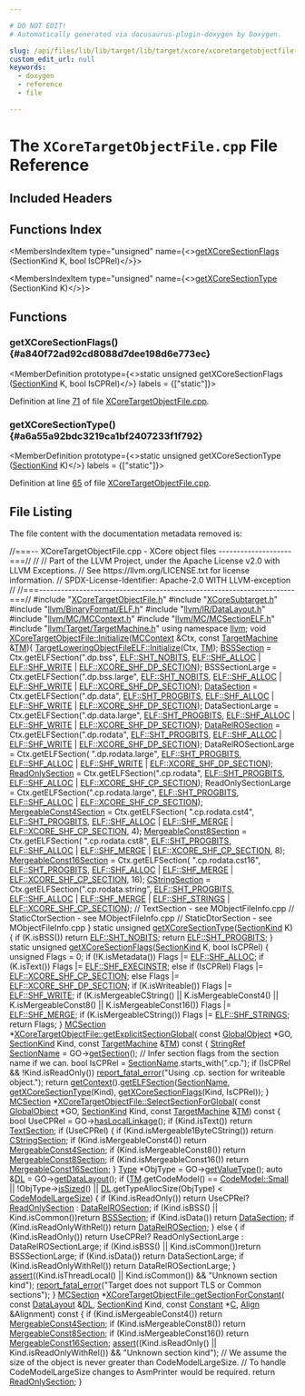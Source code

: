```yaml
---

# DO NOT EDIT!
# Automatically generated via docusaurus-plugin-doxygen by Doxygen.

slug: /api/files/lib/lib/target/lib/target/xcore/xcoretargetobjectfile-cpp
custom_edit_url: null
keywords:
  - doxygen
  - reference
  - file

---
```





# The `XCoreTargetObjectFile.cpp` File Reference

<DoxygenPage pluginConfig={pluginConfig}>



## Included Headers

<IncludesList>
<IncludesListItem
  filePath="XCoreTargetObjectFile.h"
  permalink="/docs/api/files/lib/lib/target/lib/target/xcore/xcoretargetobjectfile-h"
  isLocal="true" />
<IncludesListItem
  filePath="XCoreSubtarget.h"
  permalink="/docs/api/files/lib/lib/target/lib/target/xcore/xcoresubtarget-h"
  isLocal="true" />
<IncludesListItem
  filePath="llvm/BinaryFormat/ELF.h"
  permalink="/docs/api/files/include/include/llvm/include/llvm/binaryformat/elf-h"
  isLocal="true" />
<IncludesListItem
  filePath="llvm/IR/DataLayout.h"
  permalink="/docs/api/files/include/include/llvm/include/llvm/ir/datalayout-h"
  isLocal="true" />
<IncludesListItem
  filePath="llvm/MC/MCContext.h"
  permalink="/docs/api/files/include/include/llvm/include/llvm/mc/mccontext-h"
  isLocal="true" />
<IncludesListItem
  filePath="llvm/MC/MCSectionELF.h"
  permalink="/docs/api/files/include/include/llvm/include/llvm/mc/mcsectionelf-h"
  isLocal="true" />
<IncludesListItem
  filePath="llvm/Target/TargetMachine.h"
  permalink="/docs/api/files/include/include/llvm/include/llvm/target/targetmachine-h"
  isLocal="true" />
</IncludesList>

## Functions Index

<MembersIndex>

<MembersIndexItem
  type="unsigned"
  name={<><a href="#a840f72ad92cd8088d7dee198d6e773ec">getXCoreSectionFlags</a> (SectionKind K, bool IsCPRel)</>}>
</MembersIndexItem>

<MembersIndexItem
  type="unsigned"
  name={<><a href="#a6a55a92bdc3219ca1bf2407233f1f792">getXCoreSectionType</a> (SectionKind K)</>}>
</MembersIndexItem>

</MembersIndex>


<SectionDefinition>

## Functions

### getXCoreSectionFlags() {#a840f72ad92cd8088d7dee198d6e773ec}

<MemberDefinition
  prototype={<>static unsigned getXCoreSectionFlags (<a href="/docs/api/classes/llvm/sectionkind">SectionKind</a> K, bool IsCPRel)</>}
  labels = {["static"]}>

Definition at line <a href="#l00071">71</a> of file <a href="/docs/api/files/lib/lib/target/lib/target/xcore/xcoretargetobjectfile-cpp">XCoreTargetObjectFile.cpp</a>.
</MemberDefinition>

### getXCoreSectionType() {#a6a55a92bdc3219ca1bf2407233f1f792}

<MemberDefinition
  prototype={<>static unsigned getXCoreSectionType (<a href="/docs/api/classes/llvm/sectionkind">SectionKind</a> K)</>}
  labels = {["static"]}>

Definition at line <a href="#l00065">65</a> of file <a href="/docs/api/files/lib/lib/target/lib/target/xcore/xcoretargetobjectfile-cpp">XCoreTargetObjectFile.cpp</a>.
</MemberDefinition>

</SectionDefinition>

## File Listing

The file content with the documentation metadata removed is:

<ProgramListing>

<Link id="l00001" /><CodeLine lineNumber="1"><Highlight kind="comment">//===-- XCoreTargetObjectFile.cpp - XCore object files --------------------===//</Highlight><Highlight kind="normal"></Highlight></CodeLine>
<Link id="l00002" /><CodeLine lineNumber="2"><Highlight kind="normal"></Highlight><Highlight kind="comment">//</Highlight><Highlight kind="normal"></Highlight></CodeLine>
<Link id="l00003" /><CodeLine lineNumber="3"><Highlight kind="normal"></Highlight><Highlight kind="comment">// Part of the LLVM Project, under the Apache License v2.0 with LLVM Exceptions.</Highlight><Highlight kind="normal"></Highlight></CodeLine>
<Link id="l00004" /><CodeLine lineNumber="4"><Highlight kind="normal"></Highlight><Highlight kind="comment">// See https://llvm.org/LICENSE.txt for license information.</Highlight><Highlight kind="normal"></Highlight></CodeLine>
<Link id="l00005" /><CodeLine lineNumber="5"><Highlight kind="normal"></Highlight><Highlight kind="comment">// SPDX-License-Identifier: Apache-2.0 WITH LLVM-exception</Highlight><Highlight kind="normal"></Highlight></CodeLine>
<Link id="l00006" /><CodeLine lineNumber="6"><Highlight kind="normal"></Highlight><Highlight kind="comment">//</Highlight><Highlight kind="normal"></Highlight></CodeLine>
<Link id="l00007" /><CodeLine lineNumber="7"><Highlight kind="normal"></Highlight><Highlight kind="comment">//===----------------------------------------------------------------------===//</Highlight><Highlight kind="normal"></Highlight></CodeLine>
<Link id="l00008" /><CodeLine lineNumber="8"><Highlight kind="normal"></Highlight></CodeLine>
<Link id="l00009" /><CodeLine lineNumber="9"><Highlight kind="normal"></Highlight><Highlight kind="preprocessor">#include &quot;<a href="/docs/api/files/lib/lib/target/lib/target/xcore/xcoretargetobjectfile-h">XCoreTargetObjectFile.h</a>&quot;</Highlight><Highlight kind="normal"></Highlight></CodeLine>
<Link id="l00010" /><CodeLine lineNumber="10"><Highlight kind="normal"></Highlight><Highlight kind="preprocessor">#include &quot;<a href="/docs/api/files/lib/lib/target/lib/target/xcore/xcoresubtarget-h">XCoreSubtarget.h</a>&quot;</Highlight><Highlight kind="normal"></Highlight></CodeLine>
<Link id="l00011" /><CodeLine lineNumber="11"><Highlight kind="normal"></Highlight><Highlight kind="preprocessor">#include &quot;<a href="/docs/api/files/include/include/llvm/include/llvm/binaryformat/elf-h">llvm/BinaryFormat/ELF.h</a>&quot;</Highlight><Highlight kind="normal"></Highlight></CodeLine>
<Link id="l00012" /><CodeLine lineNumber="12"><Highlight kind="normal"></Highlight><Highlight kind="preprocessor">#include &quot;<a href="/docs/api/files/include/include/llvm/include/llvm/ir/datalayout-h">llvm/IR/DataLayout.h</a>&quot;</Highlight><Highlight kind="normal"></Highlight></CodeLine>
<Link id="l00013" /><CodeLine lineNumber="13"><Highlight kind="normal"></Highlight><Highlight kind="preprocessor">#include &quot;<a href="/docs/api/files/include/include/llvm/include/llvm/mc/mccontext-h">llvm/MC/MCContext.h</a>&quot;</Highlight><Highlight kind="normal"></Highlight></CodeLine>
<Link id="l00014" /><CodeLine lineNumber="14"><Highlight kind="normal"></Highlight><Highlight kind="preprocessor">#include &quot;<a href="/docs/api/files/include/include/llvm/include/llvm/mc/mcsectionelf-h">llvm/MC/MCSectionELF.h</a>&quot;</Highlight><Highlight kind="normal"></Highlight></CodeLine>
<Link id="l00015" /><CodeLine lineNumber="15"><Highlight kind="normal"></Highlight><Highlight kind="preprocessor">#include &quot;<a href="/docs/api/files/include/include/llvm/include/llvm/target/targetmachine-h">llvm/Target/TargetMachine.h</a>&quot;</Highlight><Highlight kind="normal"></Highlight></CodeLine>
<Link id="l00016" /><CodeLine lineNumber="16"><Highlight kind="normal"></Highlight></CodeLine>
<Link id="l00017" /><CodeLine lineNumber="17"><Highlight kind="normal"></Highlight><Highlight kind="keyword">using namespace </Highlight><Highlight kind="normal"><a href="/docs/api/namespaces/llvm">llvm</a>;</Highlight></CodeLine>
<Link id="l00018" /><CodeLine lineNumber="18"><Highlight kind="normal"></Highlight></CodeLine>
<Link id="l00019" /><CodeLine lineNumber="19"><Highlight kind="normal"></Highlight></CodeLine>
<Link id="l00020" /><CodeLine lineNumber="20" lineLink="/docs/api/classes/llvm/xcoretargetobjectfile/#a2c4f64159bcbdb3eaca20c9bbac48f77"><Highlight kind="normal"></Highlight><Highlight kind="keywordtype">void</Highlight><Highlight kind="normal"> <a href="/docs/api/classes/llvm/xcoretargetobjectfile/#a2c4f64159bcbdb3eaca20c9bbac48f77">XCoreTargetObjectFile::Initialize</a>(<a href="/docs/api/classes/llvm/mccontext">MCContext</a> &amp;Ctx, </Highlight><Highlight kind="keyword">const</Highlight><Highlight kind="normal"> <a href="/docs/api/classes/llvm/targetmachine">TargetMachine</a> &amp;<a href="/docs/api/classes/llvm/targetloweringobjectfile/#a4ef15b6d500629e31fb3787b7a0d7bb0">TM</a>)&#123;</Highlight></CodeLine>
<Link id="l00021" /><CodeLine lineNumber="21"><Highlight kind="normal">  <a href="/docs/api/classes/llvm/targetloweringobjectfileelf/#a2793bce814c8f8c6fc2f41d4156a4ebb">TargetLoweringObjectFileELF::Initialize</a>(Ctx, <a href="/docs/api/classes/llvm/targetloweringobjectfile/#a4ef15b6d500629e31fb3787b7a0d7bb0">TM</a>);</Highlight></CodeLine>
<Link id="l00022" /><CodeLine lineNumber="22"><Highlight kind="normal"></Highlight></CodeLine>
<Link id="l00023" /><CodeLine lineNumber="23"><Highlight kind="normal">  <a href="/docs/api/classes/llvm/mcobjectfileinfo/#ae1df1d88e9ee995e0fd2a17edeaf3321">BSSSection</a> = Ctx.getELFSection(</Highlight><Highlight kind="stringliteral">&quot;.dp.bss&quot;</Highlight><Highlight kind="normal">, <a href="/docs/api/namespaces/llvm/elf/#ab23570002b1ab10a685e8f349da3ddbca45212cec20bcd4ca3449dcd8654010ac">ELF::SHT&#95;NOBITS</a>,</Highlight></CodeLine>
<Link id="l00024" /><CodeLine lineNumber="24"><Highlight kind="normal">                                 <a href="/docs/api/namespaces/llvm/elf/#a5def04786ab543821414e3d5f609e015a5da6bc7c194a345891a15fa856f0ec7c">ELF::SHF&#95;ALLOC</a> | <a href="/docs/api/namespaces/llvm/elf/#a5def04786ab543821414e3d5f609e015ae4bcae1b3b4fa53eba0886cbd799f0a8">ELF::SHF&#95;WRITE</a> |</Highlight></CodeLine>
<Link id="l00025" /><CodeLine lineNumber="25"><Highlight kind="normal">                                     <a href="/docs/api/namespaces/llvm/elf/#a5def04786ab543821414e3d5f609e015a01f370565620641139690a6b8767fd5c">ELF::XCORE&#95;SHF&#95;DP&#95;SECTION</a>);</Highlight></CodeLine>
<Link id="l00026" /><CodeLine lineNumber="26"><Highlight kind="normal">  BSSSectionLarge = Ctx.getELFSection(</Highlight><Highlight kind="stringliteral">&quot;.dp.bss.large&quot;</Highlight><Highlight kind="normal">, <a href="/docs/api/namespaces/llvm/elf/#ab23570002b1ab10a685e8f349da3ddbca45212cec20bcd4ca3449dcd8654010ac">ELF::SHT&#95;NOBITS</a>,</Highlight></CodeLine>
<Link id="l00027" /><CodeLine lineNumber="27"><Highlight kind="normal">                                      <a href="/docs/api/namespaces/llvm/elf/#a5def04786ab543821414e3d5f609e015a5da6bc7c194a345891a15fa856f0ec7c">ELF::SHF&#95;ALLOC</a> | <a href="/docs/api/namespaces/llvm/elf/#a5def04786ab543821414e3d5f609e015ae4bcae1b3b4fa53eba0886cbd799f0a8">ELF::SHF&#95;WRITE</a> |</Highlight></CodeLine>
<Link id="l00028" /><CodeLine lineNumber="28"><Highlight kind="normal">                                          <a href="/docs/api/namespaces/llvm/elf/#a5def04786ab543821414e3d5f609e015a01f370565620641139690a6b8767fd5c">ELF::XCORE&#95;SHF&#95;DP&#95;SECTION</a>);</Highlight></CodeLine>
<Link id="l00029" /><CodeLine lineNumber="29"><Highlight kind="normal">  <a href="/docs/api/classes/llvm/mcobjectfileinfo/#affe937af7bd751518ed18a8d3e34c687">DataSection</a> = Ctx.getELFSection(</Highlight><Highlight kind="stringliteral">&quot;.dp.data&quot;</Highlight><Highlight kind="normal">, <a href="/docs/api/namespaces/llvm/elf/#ab23570002b1ab10a685e8f349da3ddbca18ae5a64ac74a4265698b956bc797b32">ELF::SHT&#95;PROGBITS</a>,</Highlight></CodeLine>
<Link id="l00030" /><CodeLine lineNumber="30"><Highlight kind="normal">                                  <a href="/docs/api/namespaces/llvm/elf/#a5def04786ab543821414e3d5f609e015a5da6bc7c194a345891a15fa856f0ec7c">ELF::SHF&#95;ALLOC</a> | <a href="/docs/api/namespaces/llvm/elf/#a5def04786ab543821414e3d5f609e015ae4bcae1b3b4fa53eba0886cbd799f0a8">ELF::SHF&#95;WRITE</a> |</Highlight></CodeLine>
<Link id="l00031" /><CodeLine lineNumber="31"><Highlight kind="normal">                                      <a href="/docs/api/namespaces/llvm/elf/#a5def04786ab543821414e3d5f609e015a01f370565620641139690a6b8767fd5c">ELF::XCORE&#95;SHF&#95;DP&#95;SECTION</a>);</Highlight></CodeLine>
<Link id="l00032" /><CodeLine lineNumber="32"><Highlight kind="normal">  DataSectionLarge = Ctx.getELFSection(</Highlight><Highlight kind="stringliteral">&quot;.dp.data.large&quot;</Highlight><Highlight kind="normal">, <a href="/docs/api/namespaces/llvm/elf/#ab23570002b1ab10a685e8f349da3ddbca18ae5a64ac74a4265698b956bc797b32">ELF::SHT&#95;PROGBITS</a>,</Highlight></CodeLine>
<Link id="l00033" /><CodeLine lineNumber="33"><Highlight kind="normal">                                       <a href="/docs/api/namespaces/llvm/elf/#a5def04786ab543821414e3d5f609e015a5da6bc7c194a345891a15fa856f0ec7c">ELF::SHF&#95;ALLOC</a> | <a href="/docs/api/namespaces/llvm/elf/#a5def04786ab543821414e3d5f609e015ae4bcae1b3b4fa53eba0886cbd799f0a8">ELF::SHF&#95;WRITE</a> |</Highlight></CodeLine>
<Link id="l00034" /><CodeLine lineNumber="34"><Highlight kind="normal">                                           <a href="/docs/api/namespaces/llvm/elf/#a5def04786ab543821414e3d5f609e015a01f370565620641139690a6b8767fd5c">ELF::XCORE&#95;SHF&#95;DP&#95;SECTION</a>);</Highlight></CodeLine>
<Link id="l00035" /><CodeLine lineNumber="35"><Highlight kind="normal">  <a href="/docs/api/classes/llvm/mcobjectfileinfo/#a876733c60b97ed94e37dce47534b4ccf">DataRelROSection</a> = Ctx.getELFSection(</Highlight><Highlight kind="stringliteral">&quot;.dp.rodata&quot;</Highlight><Highlight kind="normal">, <a href="/docs/api/namespaces/llvm/elf/#ab23570002b1ab10a685e8f349da3ddbca18ae5a64ac74a4265698b956bc797b32">ELF::SHT&#95;PROGBITS</a>,</Highlight></CodeLine>
<Link id="l00036" /><CodeLine lineNumber="36"><Highlight kind="normal">                                       <a href="/docs/api/namespaces/llvm/elf/#a5def04786ab543821414e3d5f609e015a5da6bc7c194a345891a15fa856f0ec7c">ELF::SHF&#95;ALLOC</a> | <a href="/docs/api/namespaces/llvm/elf/#a5def04786ab543821414e3d5f609e015ae4bcae1b3b4fa53eba0886cbd799f0a8">ELF::SHF&#95;WRITE</a> |</Highlight></CodeLine>
<Link id="l00037" /><CodeLine lineNumber="37"><Highlight kind="normal">                                           <a href="/docs/api/namespaces/llvm/elf/#a5def04786ab543821414e3d5f609e015a01f370565620641139690a6b8767fd5c">ELF::XCORE&#95;SHF&#95;DP&#95;SECTION</a>);</Highlight></CodeLine>
<Link id="l00038" /><CodeLine lineNumber="38"><Highlight kind="normal">  DataRelROSectionLarge = Ctx.getELFSection(</Highlight></CodeLine>
<Link id="l00039" /><CodeLine lineNumber="39"><Highlight kind="normal">      </Highlight><Highlight kind="stringliteral">&quot;.dp.rodata.large&quot;</Highlight><Highlight kind="normal">, <a href="/docs/api/namespaces/llvm/elf/#ab23570002b1ab10a685e8f349da3ddbca18ae5a64ac74a4265698b956bc797b32">ELF::SHT&#95;PROGBITS</a>,</Highlight></CodeLine>
<Link id="l00040" /><CodeLine lineNumber="40"><Highlight kind="normal">      <a href="/docs/api/namespaces/llvm/elf/#a5def04786ab543821414e3d5f609e015a5da6bc7c194a345891a15fa856f0ec7c">ELF::SHF&#95;ALLOC</a> | <a href="/docs/api/namespaces/llvm/elf/#a5def04786ab543821414e3d5f609e015ae4bcae1b3b4fa53eba0886cbd799f0a8">ELF::SHF&#95;WRITE</a> | <a href="/docs/api/namespaces/llvm/elf/#a5def04786ab543821414e3d5f609e015a01f370565620641139690a6b8767fd5c">ELF::XCORE&#95;SHF&#95;DP&#95;SECTION</a>);</Highlight></CodeLine>
<Link id="l00041" /><CodeLine lineNumber="41"><Highlight kind="normal">  <a href="/docs/api/classes/llvm/mcobjectfileinfo/#ac01fb290af1907633ce3c08fa92b25e7">ReadOnlySection</a> =</Highlight></CodeLine>
<Link id="l00042" /><CodeLine lineNumber="42"><Highlight kind="normal">      Ctx.getELFSection(</Highlight><Highlight kind="stringliteral">&quot;.cp.rodata&quot;</Highlight><Highlight kind="normal">, <a href="/docs/api/namespaces/llvm/elf/#ab23570002b1ab10a685e8f349da3ddbca18ae5a64ac74a4265698b956bc797b32">ELF::SHT&#95;PROGBITS</a>,</Highlight></CodeLine>
<Link id="l00043" /><CodeLine lineNumber="43"><Highlight kind="normal">                        <a href="/docs/api/namespaces/llvm/elf/#a5def04786ab543821414e3d5f609e015a5da6bc7c194a345891a15fa856f0ec7c">ELF::SHF&#95;ALLOC</a> | <a href="/docs/api/namespaces/llvm/elf/#a5def04786ab543821414e3d5f609e015a4ab836558404032ae5aff6eb0f2dcc37">ELF::XCORE&#95;SHF&#95;CP&#95;SECTION</a>);</Highlight></CodeLine>
<Link id="l00044" /><CodeLine lineNumber="44"><Highlight kind="normal">  ReadOnlySectionLarge =</Highlight></CodeLine>
<Link id="l00045" /><CodeLine lineNumber="45"><Highlight kind="normal">      Ctx.getELFSection(</Highlight><Highlight kind="stringliteral">&quot;.cp.rodata.large&quot;</Highlight><Highlight kind="normal">, <a href="/docs/api/namespaces/llvm/elf/#ab23570002b1ab10a685e8f349da3ddbca18ae5a64ac74a4265698b956bc797b32">ELF::SHT&#95;PROGBITS</a>,</Highlight></CodeLine>
<Link id="l00046" /><CodeLine lineNumber="46"><Highlight kind="normal">                        <a href="/docs/api/namespaces/llvm/elf/#a5def04786ab543821414e3d5f609e015a5da6bc7c194a345891a15fa856f0ec7c">ELF::SHF&#95;ALLOC</a> | <a href="/docs/api/namespaces/llvm/elf/#a5def04786ab543821414e3d5f609e015a4ab836558404032ae5aff6eb0f2dcc37">ELF::XCORE&#95;SHF&#95;CP&#95;SECTION</a>);</Highlight></CodeLine>
<Link id="l00047" /><CodeLine lineNumber="47"><Highlight kind="normal">  <a href="/docs/api/classes/llvm/mcobjectfileinfo/#a1f7abaf19f8d77aa383376e7275492bf">MergeableConst4Section</a> = Ctx.getELFSection(</Highlight></CodeLine>
<Link id="l00048" /><CodeLine lineNumber="48"><Highlight kind="normal">      </Highlight><Highlight kind="stringliteral">&quot;.cp.rodata.cst4&quot;</Highlight><Highlight kind="normal">, <a href="/docs/api/namespaces/llvm/elf/#ab23570002b1ab10a685e8f349da3ddbca18ae5a64ac74a4265698b956bc797b32">ELF::SHT&#95;PROGBITS</a>,</Highlight></CodeLine>
<Link id="l00049" /><CodeLine lineNumber="49"><Highlight kind="normal">      <a href="/docs/api/namespaces/llvm/elf/#a5def04786ab543821414e3d5f609e015a5da6bc7c194a345891a15fa856f0ec7c">ELF::SHF&#95;ALLOC</a> | <a href="/docs/api/namespaces/llvm/elf/#a5def04786ab543821414e3d5f609e015a0e54850eb2f8e74ae549f6dd70926723">ELF::SHF&#95;MERGE</a> | <a href="/docs/api/namespaces/llvm/elf/#a5def04786ab543821414e3d5f609e015a4ab836558404032ae5aff6eb0f2dcc37">ELF::XCORE&#95;SHF&#95;CP&#95;SECTION</a>, 4);</Highlight></CodeLine>
<Link id="l00050" /><CodeLine lineNumber="50"><Highlight kind="normal">  <a href="/docs/api/classes/llvm/mcobjectfileinfo/#a30b67c811ff50fad1141f3826d24ebdc">MergeableConst8Section</a> = Ctx.getELFSection(</Highlight></CodeLine>
<Link id="l00051" /><CodeLine lineNumber="51"><Highlight kind="normal">      </Highlight><Highlight kind="stringliteral">&quot;.cp.rodata.cst8&quot;</Highlight><Highlight kind="normal">, <a href="/docs/api/namespaces/llvm/elf/#ab23570002b1ab10a685e8f349da3ddbca18ae5a64ac74a4265698b956bc797b32">ELF::SHT&#95;PROGBITS</a>,</Highlight></CodeLine>
<Link id="l00052" /><CodeLine lineNumber="52"><Highlight kind="normal">      <a href="/docs/api/namespaces/llvm/elf/#a5def04786ab543821414e3d5f609e015a5da6bc7c194a345891a15fa856f0ec7c">ELF::SHF&#95;ALLOC</a> | <a href="/docs/api/namespaces/llvm/elf/#a5def04786ab543821414e3d5f609e015a0e54850eb2f8e74ae549f6dd70926723">ELF::SHF&#95;MERGE</a> | <a href="/docs/api/namespaces/llvm/elf/#a5def04786ab543821414e3d5f609e015a4ab836558404032ae5aff6eb0f2dcc37">ELF::XCORE&#95;SHF&#95;CP&#95;SECTION</a>, 8);</Highlight></CodeLine>
<Link id="l00053" /><CodeLine lineNumber="53"><Highlight kind="normal">  <a href="/docs/api/classes/llvm/mcobjectfileinfo/#a13afc727a076f284996b88d722fa312b">MergeableConst16Section</a> = Ctx.getELFSection(</Highlight></CodeLine>
<Link id="l00054" /><CodeLine lineNumber="54"><Highlight kind="normal">      </Highlight><Highlight kind="stringliteral">&quot;.cp.rodata.cst16&quot;</Highlight><Highlight kind="normal">, <a href="/docs/api/namespaces/llvm/elf/#ab23570002b1ab10a685e8f349da3ddbca18ae5a64ac74a4265698b956bc797b32">ELF::SHT&#95;PROGBITS</a>,</Highlight></CodeLine>
<Link id="l00055" /><CodeLine lineNumber="55"><Highlight kind="normal">      <a href="/docs/api/namespaces/llvm/elf/#a5def04786ab543821414e3d5f609e015a5da6bc7c194a345891a15fa856f0ec7c">ELF::SHF&#95;ALLOC</a> | <a href="/docs/api/namespaces/llvm/elf/#a5def04786ab543821414e3d5f609e015a0e54850eb2f8e74ae549f6dd70926723">ELF::SHF&#95;MERGE</a> | <a href="/docs/api/namespaces/llvm/elf/#a5def04786ab543821414e3d5f609e015a4ab836558404032ae5aff6eb0f2dcc37">ELF::XCORE&#95;SHF&#95;CP&#95;SECTION</a>, 16);</Highlight></CodeLine>
<Link id="l00056" /><CodeLine lineNumber="56"><Highlight kind="normal">  <a href="/docs/api/classes/llvm/mcobjectfileinfo/#a8c9f99d2a934df382458e6e2d6602f8e">CStringSection</a> =</Highlight></CodeLine>
<Link id="l00057" /><CodeLine lineNumber="57"><Highlight kind="normal">      Ctx.getELFSection(</Highlight><Highlight kind="stringliteral">&quot;.cp.rodata.string&quot;</Highlight><Highlight kind="normal">, <a href="/docs/api/namespaces/llvm/elf/#ab23570002b1ab10a685e8f349da3ddbca18ae5a64ac74a4265698b956bc797b32">ELF::SHT&#95;PROGBITS</a>,</Highlight></CodeLine>
<Link id="l00058" /><CodeLine lineNumber="58"><Highlight kind="normal">                        <a href="/docs/api/namespaces/llvm/elf/#a5def04786ab543821414e3d5f609e015a5da6bc7c194a345891a15fa856f0ec7c">ELF::SHF&#95;ALLOC</a> | <a href="/docs/api/namespaces/llvm/elf/#a5def04786ab543821414e3d5f609e015a0e54850eb2f8e74ae549f6dd70926723">ELF::SHF&#95;MERGE</a> | <a href="/docs/api/namespaces/llvm/elf/#a5def04786ab543821414e3d5f609e015a1997ac83cc5cdf3e9ccc1e2de7bb8d45">ELF::SHF&#95;STRINGS</a> |</Highlight></CodeLine>
<Link id="l00059" /><CodeLine lineNumber="59"><Highlight kind="normal">                            <a href="/docs/api/namespaces/llvm/elf/#a5def04786ab543821414e3d5f609e015a4ab836558404032ae5aff6eb0f2dcc37">ELF::XCORE&#95;SHF&#95;CP&#95;SECTION</a>);</Highlight></CodeLine>
<Link id="l00060" /><CodeLine lineNumber="60"><Highlight kind="normal">  </Highlight><Highlight kind="comment">// TextSection       - see MObjectFileInfo.cpp</Highlight><Highlight kind="normal"></Highlight></CodeLine>
<Link id="l00061" /><CodeLine lineNumber="61"><Highlight kind="normal">  </Highlight><Highlight kind="comment">// StaticCtorSection - see MObjectFileInfo.cpp</Highlight><Highlight kind="normal"></Highlight></CodeLine>
<Link id="l00062" /><CodeLine lineNumber="62"><Highlight kind="normal">  </Highlight><Highlight kind="comment">// StaticDtorSection - see MObjectFileInfo.cpp</Highlight><Highlight kind="normal"></Highlight></CodeLine>
<Link id="l00063" /><CodeLine lineNumber="63"><Highlight kind="normal"> &#125;</Highlight></CodeLine>
<Link id="l00064" /><CodeLine lineNumber="64"><Highlight kind="normal"></Highlight></CodeLine>
<Link id="l00065" /><CodeLine lineNumber="65" lineLink="#a6a55a92bdc3219ca1bf2407233f1f792"><Highlight kind="normal"></Highlight><Highlight kind="keyword">static</Highlight><Highlight kind="normal"> </Highlight><Highlight kind="keywordtype">unsigned</Highlight><Highlight kind="normal"> <a href="#a6a55a92bdc3219ca1bf2407233f1f792">getXCoreSectionType</a>(<a href="/docs/api/classes/llvm/sectionkind">SectionKind</a> K) &#123;</Highlight></CodeLine>
<Link id="l00066" /><CodeLine lineNumber="66"><Highlight kind="normal">  </Highlight><Highlight kind="keywordflow">if</Highlight><Highlight kind="normal"> (K.isBSS())</Highlight></CodeLine>
<Link id="l00067" /><CodeLine lineNumber="67"><Highlight kind="normal">    </Highlight><Highlight kind="keywordflow">return</Highlight><Highlight kind="normal"> <a href="/docs/api/namespaces/llvm/elf/#ab23570002b1ab10a685e8f349da3ddbca45212cec20bcd4ca3449dcd8654010ac">ELF::SHT&#95;NOBITS</a>;</Highlight></CodeLine>
<Link id="l00068" /><CodeLine lineNumber="68"><Highlight kind="normal">  </Highlight><Highlight kind="keywordflow">return</Highlight><Highlight kind="normal"> <a href="/docs/api/namespaces/llvm/elf/#ab23570002b1ab10a685e8f349da3ddbca18ae5a64ac74a4265698b956bc797b32">ELF::SHT&#95;PROGBITS</a>;</Highlight></CodeLine>
<Link id="l00069" /><CodeLine lineNumber="69"><Highlight kind="normal">&#125;</Highlight></CodeLine>
<Link id="l00070" /><CodeLine lineNumber="70"><Highlight kind="normal"></Highlight></CodeLine>
<Link id="l00071" /><CodeLine lineNumber="71" lineLink="#a840f72ad92cd8088d7dee198d6e773ec"><Highlight kind="normal"></Highlight><Highlight kind="keyword">static</Highlight><Highlight kind="normal"> </Highlight><Highlight kind="keywordtype">unsigned</Highlight><Highlight kind="normal"> <a href="#a840f72ad92cd8088d7dee198d6e773ec">getXCoreSectionFlags</a>(<a href="/docs/api/classes/llvm/sectionkind">SectionKind</a> K, </Highlight><Highlight kind="keywordtype">bool</Highlight><Highlight kind="normal"> IsCPRel) &#123;</Highlight></CodeLine>
<Link id="l00072" /><CodeLine lineNumber="72"><Highlight kind="normal">  </Highlight><Highlight kind="keywordtype">unsigned</Highlight><Highlight kind="normal"> Flags = 0;</Highlight></CodeLine>
<Link id="l00073" /><CodeLine lineNumber="73"><Highlight kind="normal"></Highlight></CodeLine>
<Link id="l00074" /><CodeLine lineNumber="74"><Highlight kind="normal">  </Highlight><Highlight kind="keywordflow">if</Highlight><Highlight kind="normal"> (!K.isMetadata())</Highlight></CodeLine>
<Link id="l00075" /><CodeLine lineNumber="75"><Highlight kind="normal">    Flags |= <a href="/docs/api/namespaces/llvm/elf/#a5def04786ab543821414e3d5f609e015a5da6bc7c194a345891a15fa856f0ec7c">ELF::SHF&#95;ALLOC</a>;</Highlight></CodeLine>
<Link id="l00076" /><CodeLine lineNumber="76"><Highlight kind="normal"></Highlight></CodeLine>
<Link id="l00077" /><CodeLine lineNumber="77"><Highlight kind="normal">  </Highlight><Highlight kind="keywordflow">if</Highlight><Highlight kind="normal"> (K.isText())</Highlight></CodeLine>
<Link id="l00078" /><CodeLine lineNumber="78"><Highlight kind="normal">    Flags |= <a href="/docs/api/namespaces/llvm/elf/#a5def04786ab543821414e3d5f609e015affae0e6af56cc351c85d9c208e27af02">ELF::SHF&#95;EXECINSTR</a>;</Highlight></CodeLine>
<Link id="l00079" /><CodeLine lineNumber="79"><Highlight kind="normal">  </Highlight><Highlight kind="keywordflow">else</Highlight><Highlight kind="normal"> </Highlight><Highlight kind="keywordflow">if</Highlight><Highlight kind="normal"> (IsCPRel)</Highlight></CodeLine>
<Link id="l00080" /><CodeLine lineNumber="80"><Highlight kind="normal">    Flags |= <a href="/docs/api/namespaces/llvm/elf/#a5def04786ab543821414e3d5f609e015a4ab836558404032ae5aff6eb0f2dcc37">ELF::XCORE&#95;SHF&#95;CP&#95;SECTION</a>;</Highlight></CodeLine>
<Link id="l00081" /><CodeLine lineNumber="81"><Highlight kind="normal">  </Highlight><Highlight kind="keywordflow">else</Highlight><Highlight kind="normal"></Highlight></CodeLine>
<Link id="l00082" /><CodeLine lineNumber="82"><Highlight kind="normal">    Flags |= <a href="/docs/api/namespaces/llvm/elf/#a5def04786ab543821414e3d5f609e015a01f370565620641139690a6b8767fd5c">ELF::XCORE&#95;SHF&#95;DP&#95;SECTION</a>;</Highlight></CodeLine>
<Link id="l00083" /><CodeLine lineNumber="83"><Highlight kind="normal"></Highlight></CodeLine>
<Link id="l00084" /><CodeLine lineNumber="84"><Highlight kind="normal">  </Highlight><Highlight kind="keywordflow">if</Highlight><Highlight kind="normal"> (K.isWriteable())</Highlight></CodeLine>
<Link id="l00085" /><CodeLine lineNumber="85"><Highlight kind="normal">    Flags |= <a href="/docs/api/namespaces/llvm/elf/#a5def04786ab543821414e3d5f609e015ae4bcae1b3b4fa53eba0886cbd799f0a8">ELF::SHF&#95;WRITE</a>;</Highlight></CodeLine>
<Link id="l00086" /><CodeLine lineNumber="86"><Highlight kind="normal"></Highlight></CodeLine>
<Link id="l00087" /><CodeLine lineNumber="87"><Highlight kind="normal">  </Highlight><Highlight kind="keywordflow">if</Highlight><Highlight kind="normal"> (K.isMergeableCString() || K.isMergeableConst4() ||</Highlight></CodeLine>
<Link id="l00088" /><CodeLine lineNumber="88"><Highlight kind="normal">      K.isMergeableConst8() || K.isMergeableConst16())</Highlight></CodeLine>
<Link id="l00089" /><CodeLine lineNumber="89"><Highlight kind="normal">    Flags |= <a href="/docs/api/namespaces/llvm/elf/#a5def04786ab543821414e3d5f609e015a0e54850eb2f8e74ae549f6dd70926723">ELF::SHF&#95;MERGE</a>;</Highlight></CodeLine>
<Link id="l00090" /><CodeLine lineNumber="90"><Highlight kind="normal"></Highlight></CodeLine>
<Link id="l00091" /><CodeLine lineNumber="91"><Highlight kind="normal">  </Highlight><Highlight kind="keywordflow">if</Highlight><Highlight kind="normal"> (K.isMergeableCString())</Highlight></CodeLine>
<Link id="l00092" /><CodeLine lineNumber="92"><Highlight kind="normal">    Flags |= <a href="/docs/api/namespaces/llvm/elf/#a5def04786ab543821414e3d5f609e015a1997ac83cc5cdf3e9ccc1e2de7bb8d45">ELF::SHF&#95;STRINGS</a>;</Highlight></CodeLine>
<Link id="l00093" /><CodeLine lineNumber="93"><Highlight kind="normal"></Highlight></CodeLine>
<Link id="l00094" /><CodeLine lineNumber="94"><Highlight kind="normal">  </Highlight><Highlight kind="keywordflow">return</Highlight><Highlight kind="normal"> Flags;</Highlight></CodeLine>
<Link id="l00095" /><CodeLine lineNumber="95"><Highlight kind="normal">&#125;</Highlight></CodeLine>
<Link id="l00096" /><CodeLine lineNumber="96"><Highlight kind="normal"></Highlight></CodeLine>
<Link id="l00097" /><CodeLine lineNumber="97" lineLink="/docs/api/classes/llvm/xcoretargetobjectfile/#a820356be1c79740facb142ac6eaa9e39"><Highlight kind="normal"><a href="/docs/api/classes/llvm/mcsection">MCSection</a> &#42;<a href="/docs/api/classes/llvm/xcoretargetobjectfile/#a820356be1c79740facb142ac6eaa9e39">XCoreTargetObjectFile::getExplicitSectionGlobal</a>(</Highlight></CodeLine>
<Link id="l00098" /><CodeLine lineNumber="98"><Highlight kind="normal">    </Highlight><Highlight kind="keyword">const</Highlight><Highlight kind="normal"> <a href="/docs/api/classes/llvm/globalobject">GlobalObject</a> &#42;GO, <a href="/docs/api/classes/llvm/sectionkind">SectionKind</a> Kind, </Highlight><Highlight kind="keyword">const</Highlight><Highlight kind="normal"> <a href="/docs/api/classes/llvm/targetmachine">TargetMachine</a> &amp;<a href="/docs/api/classes/llvm/targetloweringobjectfile/#a4ef15b6d500629e31fb3787b7a0d7bb0">TM</a>)</Highlight><Highlight kind="keyword"> const </Highlight><Highlight kind="normal">&#123;</Highlight></CodeLine>
<Link id="l00099" /><CodeLine lineNumber="99"><Highlight kind="normal">  <a href="/docs/api/classes/llvm/stringref">StringRef</a> <a href="/docs/api/structs/llvm/sectionname">SectionName</a> = GO-&gt;<a href="/docs/api/classes/llvm/globalobject/#a0b2e3fb45c4435c29abebf7768a77cd6">getSection</a>();</Highlight></CodeLine>
<Link id="l00100" /><CodeLine lineNumber="100"><Highlight kind="normal">  </Highlight><Highlight kind="comment">// Infer section flags from the section name if we can.</Highlight><Highlight kind="normal"></Highlight></CodeLine>
<Link id="l00101" /><CodeLine lineNumber="101"><Highlight kind="normal">  </Highlight><Highlight kind="keywordtype">bool</Highlight><Highlight kind="normal"> IsCPRel = <a href="/docs/api/structs/llvm/sectionname">SectionName</a>.starts&#95;with(</Highlight><Highlight kind="stringliteral">&quot;.cp.&quot;</Highlight><Highlight kind="normal">);</Highlight></CodeLine>
<Link id="l00102" /><CodeLine lineNumber="102"><Highlight kind="normal">  </Highlight><Highlight kind="keywordflow">if</Highlight><Highlight kind="normal"> (IsCPRel &amp;&amp; !Kind.isReadOnly())</Highlight></CodeLine>
<Link id="l00103" /><CodeLine lineNumber="103"><Highlight kind="normal">    <a href="/docs/api/namespaces/llvm/#a7f2a3d4dcfee70225988aec53ff1e173">report&#95;fatal&#95;error</a>(</Highlight><Highlight kind="stringliteral">&quot;Using .cp. section for writeable object.&quot;</Highlight><Highlight kind="normal">);</Highlight></CodeLine>
<Link id="l00104" /><CodeLine lineNumber="104"><Highlight kind="normal">  </Highlight><Highlight kind="keywordflow">return</Highlight><Highlight kind="normal"> <a href="/docs/api/classes/llvm/mcobjectfileinfo/#afcda39b4059eca86c10397b7a938a729">getContext</a>().<a href="/docs/api/classes/llvm/mccontext/#a3fddc32fd70ea36b8482c9055eb68c40">getELFSection</a>(<a href="/docs/api/structs/llvm/sectionname">SectionName</a>, <a href="#a6a55a92bdc3219ca1bf2407233f1f792">getXCoreSectionType</a>(Kind),</Highlight></CodeLine>
<Link id="l00105" /><CodeLine lineNumber="105"><Highlight kind="normal">                                    <a href="#a840f72ad92cd8088d7dee198d6e773ec">getXCoreSectionFlags</a>(Kind, IsCPRel));</Highlight></CodeLine>
<Link id="l00106" /><CodeLine lineNumber="106"><Highlight kind="normal">&#125;</Highlight></CodeLine>
<Link id="l00107" /><CodeLine lineNumber="107"><Highlight kind="normal"></Highlight></CodeLine>
<Link id="l00108" /><CodeLine lineNumber="108" lineLink="/docs/api/classes/llvm/xcoretargetobjectfile/#ac2b50ec3a5402b3063da7211a176f8ff"><Highlight kind="normal"><a href="/docs/api/classes/llvm/mcsection">MCSection</a> &#42;<a href="/docs/api/classes/llvm/xcoretargetobjectfile/#ac2b50ec3a5402b3063da7211a176f8ff">XCoreTargetObjectFile::SelectSectionForGlobal</a>(</Highlight></CodeLine>
<Link id="l00109" /><CodeLine lineNumber="109"><Highlight kind="normal">    </Highlight><Highlight kind="keyword">const</Highlight><Highlight kind="normal"> <a href="/docs/api/classes/llvm/globalobject">GlobalObject</a> &#42;GO, <a href="/docs/api/classes/llvm/sectionkind">SectionKind</a> Kind, </Highlight><Highlight kind="keyword">const</Highlight><Highlight kind="normal"> <a href="/docs/api/classes/llvm/targetmachine">TargetMachine</a> &amp;<a href="/docs/api/classes/llvm/targetloweringobjectfile/#a4ef15b6d500629e31fb3787b7a0d7bb0">TM</a>)</Highlight><Highlight kind="keyword"> const </Highlight><Highlight kind="normal">&#123;</Highlight></CodeLine>
<Link id="l00110" /><CodeLine lineNumber="110"><Highlight kind="normal"></Highlight></CodeLine>
<Link id="l00111" /><CodeLine lineNumber="111"><Highlight kind="normal">  </Highlight><Highlight kind="keywordtype">bool</Highlight><Highlight kind="normal"> UseCPRel = GO-&gt;<a href="/docs/api/classes/llvm/globalvalue/#a3ba1af4b9d9faa4a33729bbbecee83d1">hasLocalLinkage</a>();</Highlight></CodeLine>
<Link id="l00112" /><CodeLine lineNumber="112"><Highlight kind="normal"></Highlight></CodeLine>
<Link id="l00113" /><CodeLine lineNumber="113"><Highlight kind="normal">  </Highlight><Highlight kind="keywordflow">if</Highlight><Highlight kind="normal"> (Kind.isText())                    </Highlight><Highlight kind="keywordflow">return</Highlight><Highlight kind="normal"> <a href="/docs/api/classes/llvm/mcobjectfileinfo/#a293288e990da3ee0cd54c7c340e33030">TextSection</a>;</Highlight></CodeLine>
<Link id="l00114" /><CodeLine lineNumber="114"><Highlight kind="normal">  </Highlight><Highlight kind="keywordflow">if</Highlight><Highlight kind="normal"> (UseCPRel) &#123;</Highlight></CodeLine>
<Link id="l00115" /><CodeLine lineNumber="115"><Highlight kind="normal">    </Highlight><Highlight kind="keywordflow">if</Highlight><Highlight kind="normal"> (Kind.isMergeable1ByteCString()) </Highlight><Highlight kind="keywordflow">return</Highlight><Highlight kind="normal"> <a href="/docs/api/classes/llvm/mcobjectfileinfo/#a8c9f99d2a934df382458e6e2d6602f8e">CStringSection</a>;</Highlight></CodeLine>
<Link id="l00116" /><CodeLine lineNumber="116"><Highlight kind="normal">    </Highlight><Highlight kind="keywordflow">if</Highlight><Highlight kind="normal"> (Kind.isMergeableConst4())       </Highlight><Highlight kind="keywordflow">return</Highlight><Highlight kind="normal"> <a href="/docs/api/classes/llvm/mcobjectfileinfo/#a1f7abaf19f8d77aa383376e7275492bf">MergeableConst4Section</a>;</Highlight></CodeLine>
<Link id="l00117" /><CodeLine lineNumber="117"><Highlight kind="normal">    </Highlight><Highlight kind="keywordflow">if</Highlight><Highlight kind="normal"> (Kind.isMergeableConst8())       </Highlight><Highlight kind="keywordflow">return</Highlight><Highlight kind="normal"> <a href="/docs/api/classes/llvm/mcobjectfileinfo/#a30b67c811ff50fad1141f3826d24ebdc">MergeableConst8Section</a>;</Highlight></CodeLine>
<Link id="l00118" /><CodeLine lineNumber="118"><Highlight kind="normal">    </Highlight><Highlight kind="keywordflow">if</Highlight><Highlight kind="normal"> (Kind.isMergeableConst16())      </Highlight><Highlight kind="keywordflow">return</Highlight><Highlight kind="normal"> <a href="/docs/api/classes/llvm/mcobjectfileinfo/#a13afc727a076f284996b88d722fa312b">MergeableConst16Section</a>;</Highlight></CodeLine>
<Link id="l00119" /><CodeLine lineNumber="119"><Highlight kind="normal">  &#125;</Highlight></CodeLine>
<Link id="l00120" /><CodeLine lineNumber="120"><Highlight kind="normal">  <a href="/docs/api/classes/llvm/type">Type</a> &#42;ObjType = GO-&gt;<a href="/docs/api/classes/llvm/globalvalue/#af1dd2acfc2950742e41a64a342b15c80">getValueType</a>();</Highlight></CodeLine>
<Link id="l00121" /><CodeLine lineNumber="121"><Highlight kind="normal">  </Highlight><Highlight kind="keyword">auto</Highlight><Highlight kind="normal"> &amp;<a href="/docs/api/files/lib/lib/target/lib/target/arm/armslshardening-cpp/#ad467c4ab9119043f9b7750ab986be61a">DL</a> = GO-&gt;<a href="/docs/api/classes/llvm/globalvalue/#aa5d2c67dadc073dac78224224ee89350">getDataLayout</a>();</Highlight></CodeLine>
<Link id="l00122" /><CodeLine lineNumber="122"><Highlight kind="normal">  </Highlight><Highlight kind="keywordflow">if</Highlight><Highlight kind="normal"> (<a href="/docs/api/classes/llvm/targetloweringobjectfile/#a4ef15b6d500629e31fb3787b7a0d7bb0">TM</a>.getCodeModel() == <a href="/docs/api/namespaces/llvm/codemodel/#afc59396a9e5809fc92938e203d91a8dfaa2554ef60dc191c6005ba9eecbc9aea0">CodeModel::Small</a> || !ObjType-&gt;<a href="/docs/api/classes/llvm/type/#a8ad67a33bae235fe3cca1c3e5a91ed2d">isSized</a>() ||</Highlight></CodeLine>
<Link id="l00123" /><CodeLine lineNumber="123"><Highlight kind="normal">      <a href="/docs/api/files/lib/lib/target/lib/target/arm/armslshardening-cpp/#ad467c4ab9119043f9b7750ab986be61a">DL</a>.getTypeAllocSize(ObjType) &lt; <a href="/docs/api/namespaces/llvm/#a1c937fbf10326806d20a93eb896569ad">CodeModelLargeSize</a>) &#123;</Highlight></CodeLine>
<Link id="l00124" /><CodeLine lineNumber="124"><Highlight kind="normal">    </Highlight><Highlight kind="keywordflow">if</Highlight><Highlight kind="normal"> (Kind.isReadOnly())              </Highlight><Highlight kind="keywordflow">return</Highlight><Highlight kind="normal"> UseCPRel? <a href="/docs/api/classes/llvm/mcobjectfileinfo/#ac01fb290af1907633ce3c08fa92b25e7">ReadOnlySection</a></Highlight></CodeLine>
<Link id="l00125" /><CodeLine lineNumber="125"><Highlight kind="normal">                                                       : <a href="/docs/api/classes/llvm/mcobjectfileinfo/#a876733c60b97ed94e37dce47534b4ccf">DataRelROSection</a>;</Highlight></CodeLine>
<Link id="l00126" /><CodeLine lineNumber="126"><Highlight kind="normal">    </Highlight><Highlight kind="keywordflow">if</Highlight><Highlight kind="normal"> (Kind.isBSS() || Kind.isCommon())</Highlight><Highlight kind="keywordflow">return</Highlight><Highlight kind="normal"> <a href="/docs/api/classes/llvm/mcobjectfileinfo/#ae1df1d88e9ee995e0fd2a17edeaf3321">BSSSection</a>;</Highlight></CodeLine>
<Link id="l00127" /><CodeLine lineNumber="127"><Highlight kind="normal">    </Highlight><Highlight kind="keywordflow">if</Highlight><Highlight kind="normal"> (Kind.isData())</Highlight></CodeLine>
<Link id="l00128" /><CodeLine lineNumber="128"><Highlight kind="normal">      </Highlight><Highlight kind="keywordflow">return</Highlight><Highlight kind="normal"> <a href="/docs/api/classes/llvm/mcobjectfileinfo/#affe937af7bd751518ed18a8d3e34c687">DataSection</a>;</Highlight></CodeLine>
<Link id="l00129" /><CodeLine lineNumber="129"><Highlight kind="normal">    </Highlight><Highlight kind="keywordflow">if</Highlight><Highlight kind="normal"> (Kind.isReadOnlyWithRel())       </Highlight><Highlight kind="keywordflow">return</Highlight><Highlight kind="normal"> <a href="/docs/api/classes/llvm/mcobjectfileinfo/#a876733c60b97ed94e37dce47534b4ccf">DataRelROSection</a>;</Highlight></CodeLine>
<Link id="l00130" /><CodeLine lineNumber="130"><Highlight kind="normal">  &#125; </Highlight><Highlight kind="keywordflow">else</Highlight><Highlight kind="normal"> &#123;</Highlight></CodeLine>
<Link id="l00131" /><CodeLine lineNumber="131"><Highlight kind="normal">    </Highlight><Highlight kind="keywordflow">if</Highlight><Highlight kind="normal"> (Kind.isReadOnly())              </Highlight><Highlight kind="keywordflow">return</Highlight><Highlight kind="normal"> UseCPRel? ReadOnlySectionLarge</Highlight></CodeLine>
<Link id="l00132" /><CodeLine lineNumber="132"><Highlight kind="normal">                                                       : DataRelROSectionLarge;</Highlight></CodeLine>
<Link id="l00133" /><CodeLine lineNumber="133"><Highlight kind="normal">    </Highlight><Highlight kind="keywordflow">if</Highlight><Highlight kind="normal"> (Kind.isBSS() || Kind.isCommon())</Highlight><Highlight kind="keywordflow">return</Highlight><Highlight kind="normal"> BSSSectionLarge;</Highlight></CodeLine>
<Link id="l00134" /><CodeLine lineNumber="134"><Highlight kind="normal">    </Highlight><Highlight kind="keywordflow">if</Highlight><Highlight kind="normal"> (Kind.isData())</Highlight></CodeLine>
<Link id="l00135" /><CodeLine lineNumber="135"><Highlight kind="normal">      </Highlight><Highlight kind="keywordflow">return</Highlight><Highlight kind="normal"> DataSectionLarge;</Highlight></CodeLine>
<Link id="l00136" /><CodeLine lineNumber="136"><Highlight kind="normal">    </Highlight><Highlight kind="keywordflow">if</Highlight><Highlight kind="normal"> (Kind.isReadOnlyWithRel())       </Highlight><Highlight kind="keywordflow">return</Highlight><Highlight kind="normal"> DataRelROSectionLarge;</Highlight></CodeLine>
<Link id="l00137" /><CodeLine lineNumber="137"><Highlight kind="normal">  &#125;</Highlight></CodeLine>
<Link id="l00138" /><CodeLine lineNumber="138"><Highlight kind="normal"></Highlight></CodeLine>
<Link id="l00139" /><CodeLine lineNumber="139"><Highlight kind="normal">  <a href="/docs/api/files/lib/lib/target/lib/target/amdgpu/silowercontrolflow-cpp/#a4868c5d81c5ccc98c47aeab6244346a0">assert</a>((Kind.isThreadLocal() || Kind.isCommon()) &amp;&amp; </Highlight><Highlight kind="stringliteral">&quot;Unknown section kind&quot;</Highlight><Highlight kind="normal">);</Highlight></CodeLine>
<Link id="l00140" /><CodeLine lineNumber="140"><Highlight kind="normal">  <a href="/docs/api/namespaces/llvm/#a7f2a3d4dcfee70225988aec53ff1e173">report&#95;fatal&#95;error</a>(</Highlight><Highlight kind="stringliteral">&quot;Target does not support TLS or Common sections&quot;</Highlight><Highlight kind="normal">);</Highlight></CodeLine>
<Link id="l00141" /><CodeLine lineNumber="141"><Highlight kind="normal">&#125;</Highlight></CodeLine>
<Link id="l00142" /><CodeLine lineNumber="142"><Highlight kind="normal"></Highlight></CodeLine>
<Link id="l00143" /><CodeLine lineNumber="143" lineLink="/docs/api/classes/llvm/xcoretargetobjectfile/#abb3d2db5017c0d0142f336a103f5ce1e"><Highlight kind="normal"><a href="/docs/api/classes/llvm/mcsection">MCSection</a> &#42;<a href="/docs/api/classes/llvm/xcoretargetobjectfile/#abb3d2db5017c0d0142f336a103f5ce1e">XCoreTargetObjectFile::getSectionForConstant</a>(</Highlight></CodeLine>
<Link id="l00144" /><CodeLine lineNumber="144"><Highlight kind="normal">    </Highlight><Highlight kind="keyword">const</Highlight><Highlight kind="normal"> <a href="/docs/api/classes/llvm/datalayout">DataLayout</a> &amp;<a href="/docs/api/files/lib/lib/target/lib/target/arm/armslshardening-cpp/#ad467c4ab9119043f9b7750ab986be61a">DL</a>, <a href="/docs/api/classes/llvm/sectionkind">SectionKind</a> Kind, </Highlight><Highlight kind="keyword">const</Highlight><Highlight kind="normal"> <a href="/docs/api/classes/llvm/constant">Constant</a> &#42;<a href="/docs/api/namespaces/llvm/callingconv/#ac6aa1387c4375260e2468eb5a77fdb4cafd841a49aec1539bc88abc8ff9e170fb">C</a>,</Highlight></CodeLine>
<Link id="l00145" /><CodeLine lineNumber="145"><Highlight kind="normal">    <a href="/docs/api/structs/llvm/align">Align</a> &amp;Alignment)</Highlight><Highlight kind="keyword"> const </Highlight><Highlight kind="normal">&#123;</Highlight></CodeLine>
<Link id="l00146" /><CodeLine lineNumber="146"><Highlight kind="normal">  </Highlight><Highlight kind="keywordflow">if</Highlight><Highlight kind="normal"> (Kind.isMergeableConst4())           </Highlight><Highlight kind="keywordflow">return</Highlight><Highlight kind="normal"> <a href="/docs/api/classes/llvm/mcobjectfileinfo/#a1f7abaf19f8d77aa383376e7275492bf">MergeableConst4Section</a>;</Highlight></CodeLine>
<Link id="l00147" /><CodeLine lineNumber="147"><Highlight kind="normal">  </Highlight><Highlight kind="keywordflow">if</Highlight><Highlight kind="normal"> (Kind.isMergeableConst8())           </Highlight><Highlight kind="keywordflow">return</Highlight><Highlight kind="normal"> <a href="/docs/api/classes/llvm/mcobjectfileinfo/#a30b67c811ff50fad1141f3826d24ebdc">MergeableConst8Section</a>;</Highlight></CodeLine>
<Link id="l00148" /><CodeLine lineNumber="148"><Highlight kind="normal">  </Highlight><Highlight kind="keywordflow">if</Highlight><Highlight kind="normal"> (Kind.isMergeableConst16())          </Highlight><Highlight kind="keywordflow">return</Highlight><Highlight kind="normal"> <a href="/docs/api/classes/llvm/mcobjectfileinfo/#a13afc727a076f284996b88d722fa312b">MergeableConst16Section</a>;</Highlight></CodeLine>
<Link id="l00149" /><CodeLine lineNumber="149"><Highlight kind="normal">  <a href="/docs/api/files/lib/lib/target/lib/target/amdgpu/silowercontrolflow-cpp/#a4868c5d81c5ccc98c47aeab6244346a0">assert</a>((Kind.isReadOnly() || Kind.isReadOnlyWithRel()) &amp;&amp;</Highlight></CodeLine>
<Link id="l00150" /><CodeLine lineNumber="150"><Highlight kind="normal">         </Highlight><Highlight kind="stringliteral">&quot;Unknown section kind&quot;</Highlight><Highlight kind="normal">);</Highlight></CodeLine>
<Link id="l00151" /><CodeLine lineNumber="151"><Highlight kind="normal">  </Highlight><Highlight kind="comment">// We assume the size of the object is never greater than CodeModelLargeSize.</Highlight><Highlight kind="normal"></Highlight></CodeLine>
<Link id="l00152" /><CodeLine lineNumber="152"><Highlight kind="normal">  </Highlight><Highlight kind="comment">// To handle CodeModelLargeSize changes to AsmPrinter would be required.</Highlight><Highlight kind="normal"></Highlight></CodeLine>
<Link id="l00153" /><CodeLine lineNumber="153"><Highlight kind="normal">  </Highlight><Highlight kind="keywordflow">return</Highlight><Highlight kind="normal"> <a href="/docs/api/classes/llvm/mcobjectfileinfo/#ac01fb290af1907633ce3c08fa92b25e7">ReadOnlySection</a>;</Highlight></CodeLine>
<Link id="l00154" /><CodeLine lineNumber="154"><Highlight kind="normal">&#125;</Highlight></CodeLine>

</ProgramListing>

</DoxygenPage>
